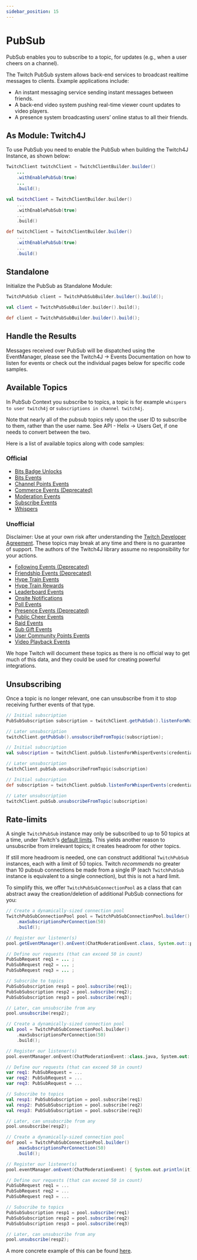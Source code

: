 ```yaml
---
sidebar_position: 15
---
```



# PubSub

PubSub enables you to subscribe to a topic, for updates (e.g., when a user cheers on a channel).

The Twitch PubSub system allows back-end services to broadcast realtime messages to clients. Example applications include:

* An instant messaging service sending instant messages between friends.
* A back-end video system pushing real-time viewer count updates to video players.
* A presence system broadcasting users’ online status to all their friends.

## As Module: Twitch4J

To use PubSub you need to enable the PubSub when building the Twitch4J Instance, as shown below:

<Tabs groupId="code">
<TabItem value="java" label="Java">

```java
TwitchClient twitchClient = TwitchClientBuilder.builder()
	...
	.withEnablePubSub(true)
	...
	.build();
```

</TabItem>
<TabItem value="kotlin" label="Kotlin">

```kotlin
val twitchClient = TwitchClientBuilder.builder()
	...
	.withEnablePubSub(true)
	...
	.build()
```

</TabItem>
<TabItem value="groovy" label="Groovy">

```groovy
def twitchClient = TwitchClientBuilder.builder()
	...
	.withEnablePubSub(true)
	...
	.build()
```

</TabItem>
</Tabs>

## Standalone

Initialize the PubSub as Standalone Module:

<Tabs groupId="code">
<TabItem value="java" label="Java">

```java
TwitchPubSub client = TwitchPubSubBuilder.builder().build();
```

</TabItem>
<TabItem value="kotlin" label="Kotlin">

```kotlin
val client = TwitchPubSubBuilder.builder().build();
```

</TabItem>
<TabItem value="groovy" label="Groovy">

```groovy
def client = TwitchPubSubBuilder.builder().build();
```

</TabItem>
</Tabs>

## Handle the Results

Messages received over PubSub will be dispatched using the EventManager, please see the Twitch4J -> Events Documentation on how to listen for events or check out the individual pages below for specific code samples.

## Available Topics

In PubSub Context you subscribe to topics, a topic is for example `whispers to user twitch4j` or `subscriptions in channel twitch4j`.

Note that nearly all of the pubsub topics rely upon the user ID to subscribe to them, rather than the user name. See API - Helix -> Users Get, if one needs to convert between the two.

Here is a list of available topics along with code samples:

### Official

- [Bits Badge Unlocks](./topic-bits-badge-unlocks)
- [Bits Events](./topic-bits-events)
- [Channel Points Events](./topic-channel-points-events)
- [Commerce Events (Deprecated)](./topic-commerce-events)
- [Moderation Events](./topic-moderation-events)
- [Subscribe Events](./topic-subscribe-events)
- [Whispers](./topic-whispers)

### Unofficial

Disclaimer: Use at your own risk after understanding the [Twitch Developer Agreement](https://twitch.tv/p/legal/developer-agreement).
These topics may break at any time and there is no guarantee of support.
The authors of the Twitch4J library assume no responsibility for your actions.

- [Following Events (Deprecated)](./topic-following-events)
- [Friendship Events (Deprecated)](./topic-friendship-events)
- [Hype Train Events](./topic-hype-train-events)
- [Hype Train Rewards](./topic-hype-train-rewards)
- [Leaderboard Events](./topic-leaderboard-events)
- [Onsite Notifications](./topic-onsite-notifications)
- [Poll Events](./topic-poll-events)
- [Presence Events (Deprecated)](./topic-presence-events)
- [Public Cheer Events](./topic-public-cheer-events)
- [Raid Events](./topic-raid-events)
- [Sub Gift Events](./topic-sub-gift-events)
- [User Community Points Events](./topic-user-community-points-events)
- [Video Playback Events](./topic-video-playback-events)

We hope Twitch will document these topics as there is no official way to get much of this data, and they could be used for creating powerful integrations.

## Unsubscribing

Once a topic is no longer relevant, one can unsubscribe from it to stop receiving further events of that type.

<Tabs groupId="code">
<TabItem value="java" label="Java">

```java
// Initial subscription
PubSubSubscription subscription = twitchClient.getPubSub().listenForWhisperEvents(credential, userId);

// Later unsubscription
twitchClient.getPubSub().unsubscribeFromTopic(subscription);
```

</TabItem>
<TabItem value="kotlin" label="Kotlin">

```kotlin
// Initial subscription
val subscription = twitchClient.pubSub.listenForWhisperEvents(credential, userId)

// Later unsubscription
twitchClient.pubSub.unsubscribeFromTopic(subscription)
```

</TabItem>
<TabItem value="groovy" label="Groovy">

```groovy
// Initial subscription
def subscription = twitchClient.pubSub.listenForWhisperEvents(credential, userId)

// Later unsubscription
twitchClient.pubSub.unsubscribeFromTopic(subscription)
```

</TabItem>
</Tabs>

## Rate-limits

A single `TwitchPubSub` instance may only be subscribed to up to 50 topics at a time, under Twitch's [default limits](https://dev.twitch.tv/docs/pubsub#api-limits).
This yields another reason to unsubscribe from irrelevant topics; it creates headroom for other topics.

If still more headroom is needed, one can construct additional `TwitchPubSub` instances, each with a limit of 50 topics.
Twitch _recommends_ no greater than 10 pubsub connections be made from a single IP (each `TwitchPubSub` instance is equivalent to a single connection), but this is not a hard limit.

To simplify this, we offer `TwitchPubSubConnectionPool` as a class that can abstract away the creation/deletion of additional PubSub connections for you:

<Tabs groupId="code">
<TabItem value="java" label="Java">

```java
// Create a dynamically-sized connection pool
TwitchPubSubConnectionPool pool = TwitchPubSubConnectionPool.builder()
	.maxSubscriptionsPerConnection(50)
	.build();

// Register our listener(s)
pool.getEventManager().onEvent(ChatModerationEvent.class, System.out::println);

// Define our requests (that can exceed 50 in count)
PubSubRequest req1 = ... ;
PubSubRequest req2 = ... ;
PubSubRequest req3 = ... ;

// Subscribe to topics
PubSubSubscription resp1 = pool.subscribe(req1);
PubSubSubscription resp2 = pool.subscribe(req2);
PubSubSubscription resp3 = pool.subscribe(req3);

// Later, can unsubscribe from any
pool.unsubscribe(resp2);
```

</TabItem>
<TabItem value="kotlin" label="Kotlin">

```kotlin
// Create a dynamically-sized connection pool
val pool = TwitchPubSubConnectionPool.builder()
	.maxSubscriptionsPerConnection(50)
	.build();

// Register our listener(s)
pool.eventManager.onEvent(ChatModerationEvent::class.java, System.out::println);

// Define our requests (that can exceed 50 in count)
var req1: PubSubRequest = ...
var req2: PubSubRequest = ...
var req3: PubSubRequest = ...

// Subscribe to topics
val resp1: PubSubSubscription = pool.subscribe(req1)
val resp2: PubSubSubscription = pool.subscribe(req2)
val resp3: PubSubSubscription = pool.subscribe(req3)

// Later, can unsubscribe from any
pool.unsubscribe(resp2);
```

</TabItem>
<TabItem value="groovy" label="Groovy">

```groovy
// Create a dynamically-sized connection pool
def pool = TwitchPubSubConnectionPool.builder()
	.maxSubscriptionsPerConnection(50)
	.build();

// Register our listener(s)
pool.eventManager.onEvent(ChatModerationEvent) { System.out.println(it) }

// Define our requests (that can exceed 50 in count)
PubSubRequest req1 = ...
PubSubRequest req2 = ...
PubSubRequest req3 = ...

// Subscribe to topics
PubSubSubscription resp1 = pool.subscribe(req1)
PubSubSubscription resp2 = pool.subscribe(req2)
PubSubSubscription resp3 = pool.subscribe(req3)

// Later, can unsubscribe from any
pool.unsubscribe(resp2);
```

</TabItem>
</Tabs>

A more concrete example of this can be found [here](https://github.com/twitch4j/twitch4j/blob/master/pubsub/src/test/java/com/github/twitch4j/pubsub/PooledTwitchPubSubTest.java).
